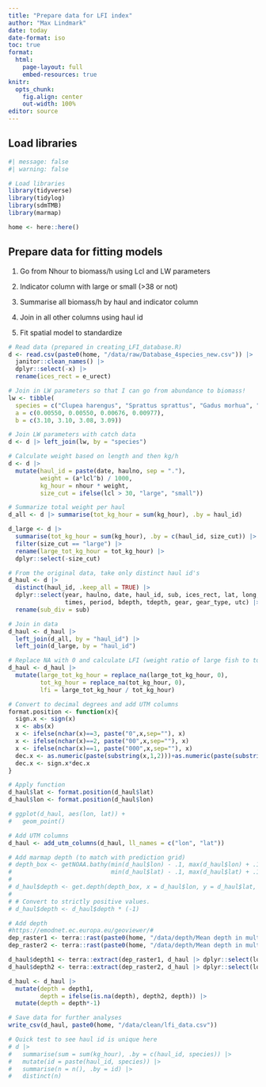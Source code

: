 ```yaml
---
title: "Prepare data for LFI index"
author: "Max Lindmark"
date: today
date-format: iso
toc: true
format: 
  html:
    page-layout: full
    embed-resources: true
knitr: 
  opts_chunk:
    fig.align: center
    out-width: 100%
editor: source
---
```


## Load libraries

```r
#| message: false
#| warning: false

# Load libraries
library(tidyverse)
library(tidylog)
library(sdmTMB)
library(marmap)

home <- here::here()
```

## Prepare data for fitting models

1. Go from Nhour to biomass/h using Lcl and LW parameters

2. Indicator column with large or small (>38 or not)

3. Summarise all biomass/h by haul and indicator column

4. Join in all other columns using haul id

5. Fit spatial model to standardize

```r
# Read data (prepared in creating_LFI_database.R)
d <- read.csv(paste0(home, "/data/raw/Database_4species_new.csv")) |> 
  janitor::clean_names() |> 
  dplyr::select(-x) |> 
  rename(ices_rect = e_urect)

# Join in LW parameters so that I can go from abundance to biomass!
lw <- tibble(
  species = c("Clupea harengus", "Sprattus sprattus", "Gadus morhua", "Gasterosteus aculeatus"),
  a = c(0.00550, 0.00550, 0.00676, 0.00977),
  b = c(3.10, 3.10, 3.08, 3.09))

# Join LW parameters with catch data
d <- d |> left_join(lw, by = "species")

# Calculate weight based on length and then kg/h
d <- d |> 
  mutate(haul_id = paste(date, haulno, sep = "."),
         weight = (a*lcl^b) / 1000,
         kg_hour = nhour * weight,
         size_cut = ifelse(lcl > 30, "large", "small"))

# Summarize total weight per haul
d_all <- d |> summarise(tot_kg_hour = sum(kg_hour), .by = haul_id)

d_large <- d |>
  summarise(tot_kg_hour = sum(kg_hour), .by = c(haul_id, size_cut)) |> 
  filter(size_cut == "large") |> 
  rename(large_tot_kg_hour = tot_kg_hour) |> 
  dplyr::select(-size_cut)

# From the original data, take only distinct haul id's
d_haul <- d |> 
  distinct(haul_id, .keep_all = TRUE) |> 
  dplyr::select(year, haulno, date, haul_id, sub, ices_rect, lat, long,
                times, period, bdepth, tdepth, gear, gear_type, utc) |> 
  rename(sub_div = sub)

# Join in data
d_haul <- d_haul |> 
  left_join(d_all, by = "haul_id") |> 
  left_join(d_large, by = "haul_id")

# Replace NA with 0 and calculate LFI (weight ratio of large fish to total catch)
d_haul <- d_haul |> 
  mutate(large_tot_kg_hour = replace_na(large_tot_kg_hour, 0),
         tot_kg_hour = replace_na(tot_kg_hour, 0),
         lfi = large_tot_kg_hour / tot_kg_hour)

# Convert to decimal degrees and add UTM columns
format.position <- function(x){
  sign.x <- sign(x)
  x <- abs(x)
  x <- ifelse(nchar(x)==3, paste("0",x,sep=""), x)
  x <- ifelse(nchar(x)==2, paste("00",x,sep=""), x)
  x <- ifelse(nchar(x)==1, paste("000",x,sep=""), x)
  dec.x <- as.numeric(paste(substring(x,1,2)))+as.numeric(paste(substring(x,3,4)))/60
  dec.x <- sign.x*dec.x
}

# Apply function
d_haul$lat <- format.position(d_haul$lat)
d_haul$lon <- format.position(d_haul$lon)

# ggplot(d_haul, aes(lon, lat)) + 
#   geom_point()

# Add UTM columns
d_haul <- add_utm_columns(d_haul, ll_names = c("lon", "lat"))

# Add marmap depth (to match with prediction grid)
# depth_box <- getNOAA.bathy(min(d_haul$lon) - .1, max(d_haul$lon) + .1,
#                            min(d_haul$lat) - .1, max(d_haul$lat) + .1)
# 
# d_haul$depth <- get.depth(depth_box, x = d_haul$lon, y = d_haul$lat, locator = F)$depth
# 
# # Convert to strictly positive values.
# d_haul$depth <- d_haul$depth * (-1)

# Add depth
#https://emodnet.ec.europa.eu/geoviewer/#
dep_raster1 <- terra::rast(paste0(home, "/data/depth/Mean depth in multi colour (no land).nc"))
dep_raster2 <- terra::rast(paste0(home, "/data/depth/Mean depth in multi colour (no land).nc 2"))

d_haul$depth1 <- terra::extract(dep_raster1, d_haul |> dplyr::select(lon, lat))$elevation
d_haul$depth2 <- terra::extract(dep_raster2, d_haul |> dplyr::select(lon, lat))$elevation

d_haul <- d_haul |> 
  mutate(depth = depth1, 
         depth = ifelse(is.na(depth), depth2, depth)) |> 
  mutate(depth = depth*-1)

# Save data for further analyses
write_csv(d_haul, paste0(home, "/data/clean/lfi_data.csv"))
```

```r
# Quick test to see haul id is unique here
# d |> 
#   summarise(sum = sum(kg_hour), .by = c(haul_id, species)) |> 
#   mutate(id = paste(haul_id, species)) |> 
#   summarise(n = n(), .by = id) |> 
#   distinct(n)
```
